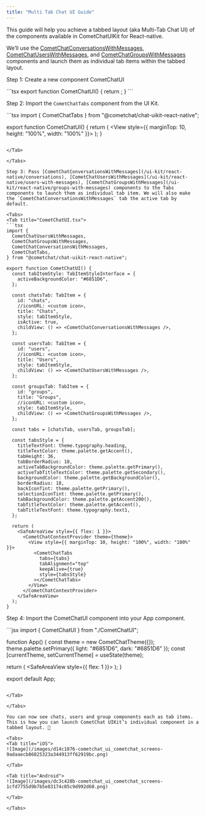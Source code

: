 ```yaml
---
title: "Multi Tab Chat UI Guide"
---
```


This guide will help you achieve a tabbed layout (aka Multi-Tab Chat UI) of the components available in CometChatUIKit for React-native.

We’ll use the [CometChatConversationsWithMessages](/ui-kit/react-native/conversations), [CometChatUsersWithMessages](/ui-kit/react-native/users-with-messages), and [CometChatGroupsWithMessages](/ui-kit/react-native/groups-with-messages) components and launch them as individual tab items within the tabbed layout.

Step 1: Create a new component CometChatUI

<Tabs>
<Tab title="CometChatUI.tsx">
```tsx
export function CometChatUI() {
  return <View></View>;
}
```

</Tab>

</Tabs>

Step 2: Import the `CometChatTabs` component from the UI Kit.

<Tabs>
<Tab title="CometChatUI.tsx">
```tsx
import { CometChatTabs } from "@cometchat/chat-uikit-react-native";

export function CometChatUI() {
  return (
    <View style={{ marginTop: 10, height: "100%", width: "100%" }}>
      <CometChatTabs />
    </View>
  );
}
```

</Tab>

</Tabs>

Step 3: Pass [CometChatConversationsWithMessages](/ui-kit/react-native/conversations), [CometChatUsersWithMessages](/ui-kit/react-native/users-with-messages), [CometChatGroupsWithMessages](/ui-kit/react-native/groups-with-messages) components to the Tabs components to launch them as individual tab item. We will also make the `CometChatConversationsWithMessages` tab the active tab by default.

<Tabs>
<Tab title="CometChatUI.tsx">
```tsx
import {
  CometChatUsersWithMessages,
  CometChatGroupsWithMessages,
  CometChatConversationsWithMessages,
  CometChatTabs,
} from "@cometchat/chat-uikit-react-native";

export function CometChatUI() {
  const tabItemStyle: TabItemStyleInterface = {
    activeBackgroundColor: "#6851D6",
  };

  const chatsTab: TabItem = {
    id: "chats",
    //iconURL: <custom icon>,
    title: "Chats",
    style: tabItemStyle,
    isActive: true,
    childView: () => <CometChatConversationsWithMessages />,
  };

  const usersTab: TabItem = {
    id: "users",
    //iconURL: <custom icon>,
    title: "Users",
    style: tabItemStyle,
    childView: () => <CometChatUsersWithMessages />,
  };

  const groupsTab: TabItem = {
    id: "groups",
    title: "Groups",
    //iconURL: <custom icon>,
    style: tabItemStyle,
    childView: () => <CometChatGroupsWithMessages />,
  };

  const tabs = [chatsTab, usersTab, groupsTab];

  const tabsStyle = {
    titleTextFont: theme.typography.heading,
    titleTextColor: theme.palette.getAccent(),
    tabHeight: 36,
    tabBorderRadius: 18,
    activeTabBackgroundColor: theme.palette.getPrimary(),
    activeTabTitleTextColor: theme.palette.getSecondary(),
    backgroundColor: theme.palette.getBackgroundColor(),
    borderRadius: 18,
    backIconTint: theme.palette.getPrimary(),
    selectionIconTint: theme.palette.getPrimary(),
    tabBackgroundColor: theme.palette.getAccent200(),
    tabTitleTextColor: theme.palette.getAccent(),
    tabTitleTextFont: theme.typography.text1,
  };

  return (
    <SafeAreaView style={{ flex: 1 }}>
      <CometChatContextProvider theme={theme}>
        <View style={{ marginTop: 10, height: "100%", width: "100%" }}>
          <CometChatTabs
            tabs={tabs}
            tabAlignment="top"
            keepAlive={true}
            style={tabsStyle}
          ></CometChatTabs>
        </View>
      </CometChatContextProvider>
    </SafeAreaView>
  );
}
```

</Tab>

</Tabs>

Step 4: Import the CometChatUI component into your App component.

<Tabs>
<Tab title="App.jsx">
```jsx
import { CometChatUI } from "./CometChatUI";

function App() {
  const theme = new CometChatTheme({});
  theme.palette.setPrimary({ light: "#6851D6", dark: "#6851D6" });
  const [currentTheme, setCurrentTheme] = useState(theme);

  return (
    <SafeAreaView style={{ flex: 1 }}>
      <CometChatContextProvider theme={currentTheme}>
        <CometChatUI />
      </CometChatContextProvider>
    </SafeAreaView>
  );
}

export default App;
```

</Tab>

</Tabs>

You can now see chats, users and group components each as tab items. This is how you can launch CometChat UIKit’s individual component in a tabbed layout. 🎉

<Tabs>
<Tab title="iOS">
![Image](/images/d14c1876-cometchat_ui_cometchat_screens-9adaaecb86825323a344913ff62919bc.png)

</Tab>

<Tab title="Android">
![Image](/images/dc3c428b-cometchat_ui_cometchat_screens-1cfd7755d9b7b5e83174c05c9d992d60.png)

</Tab>

</Tabs>
